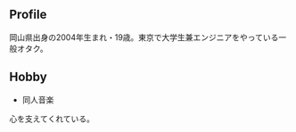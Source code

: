 ## Profile

岡山県出身の2004年生まれ・19歳。東京で大学生兼エンジニアをやっている一般オタク。

<div className="flex flex-wrap flex-row gap-x-8 gap-y-4 justify-center mt-4">
  <a href="https://open.spotify.com/user/31gadx3ph4ts5rdugx2lmddx5ej4?si=fa24f9f9ed71488c" target="_blank">
    <FontAwesomeIcon icon="fa-brands fa-spotify" size="2x" title="my spotify" />
  </a>
  <a href="https://twitter.com/sushi0449" target="_blank">
    <FontAwesomeIcon icon="fa-brands fa-twitter" size="2x" title="my twitter" />
  </a>
  <a href="https://lit.link/sushichaaaan" target="_blank">
    <FontAwesomeIcon icon="fa-solid fa-link" size="2x" title="my lit.link" />
  </a>
  <a href="mailto:mail@sushichan.live" target="_blank">
    <FontAwesomeIcon icon="fa-regular fa-envelope" size="2x" title="contact to me" />
  </a>
</div>

## Hobby

- 同人音楽

心を支えてくれている。

<ArticleCard href="/blog/post/music/favorite-music" sourceDirectory="posts" fileName="music/favorite-music" />
